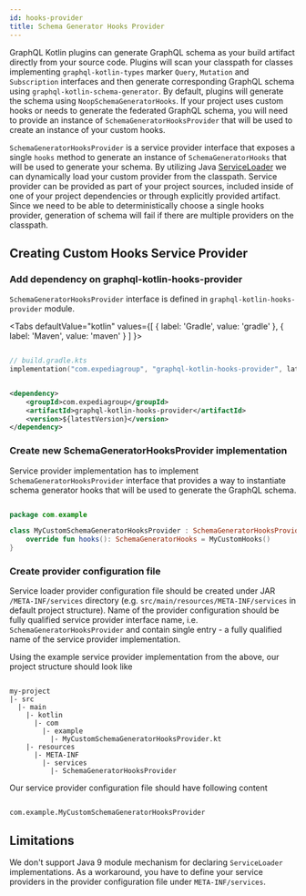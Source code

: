 ```yaml
---
id: hooks-provider
title: Schema Generator Hooks Provider
---
```



GraphQL Kotlin plugins can generate GraphQL schema as your build artifact directly from your source code. Plugins will scan
your classpath for classes implementing `graphql-kotlin-types` marker `Query`, `Mutation` and `Subscription` interfaces
and then generate corresponding GraphQL schema using `graphql-kotlin-schema-generator`. By default, plugins will generate
the schema using `NoopSchemaGeneratorHooks`. If your project uses custom hooks or needs to generate the federated GraphQL
schema, you will need to provide an instance of `SchemaGeneratorHooksProvider` that will be used to create an instance of
your custom hooks.

`SchemaGeneratorHooksProvider` is a service provider interface that exposes a single `hooks` method to generate an instance
of `SchemaGeneratorHooks` that will be used to generate your schema. By utilizing Java [ServiceLoader](https://docs.oracle.com/en/java/javase/11/docs/api/java.base/java/util/ServiceLoader.html)
we can dynamically load your custom provider from the classpath. Service provider can be provided as part of your project
sources, included inside of one of your project dependencies or through explicitly provided artifact. Since we need to be
able to deterministically choose a single hooks provider, generation of schema will fail if there are multiple providers
on the classpath.

## Creating Custom Hooks Service Provider

### Add dependency on graphql-kotlin-hooks-provider

`SchemaGeneratorHooksProvider` interface is defined in `graphql-kotlin-hooks-provider` module.

<Tabs
  defaultValue="kotlin"
  values={[
    { label: 'Gradle', value: 'gradle' },
    { label: 'Maven', value: 'maven' }
  ]
}>

<TabItem value="gradle">

```kotlin

// build.gradle.kts
implementation("com.expediagroup", "graphql-kotlin-hooks-provider", latestVersion)

```

</TabItem>
<TabItem value="mavem">

```xml

<dependency>
    <groupId>com.expediagroup</groupId>
    <artifactId>graphql-kotlin-hooks-provider</artifactId>
    <version>${latestVersion}</version>
</dependency>

```

</TabItem>
</Tabs>

### Create new SchemaGeneratorHooksProvider implementation

Service provider implementation has to implement `SchemaGeneratorHooksProvider` interface that provides a way to instantiate
schema generator hooks that will be used to generate the GraphQL schema.

```kotlin

package com.example

class MyCustomSchemaGeneratorHooksProvider : SchemaGeneratorHooksProvider {
    override fun hooks(): SchemaGeneratorHooks = MyCustomHooks()
}

```

### Create provider configuration file

Service loader provider configuration file should be created under JAR `/META-INF/services` directory (e.g. `src/main/resources/META-INF/services`
in default project structure). Name of the provider configuration should be fully qualified service provider interface name, i.e.
`SchemaGeneratorHooksProvider` and contain single entry - a fully qualified
name of the service provider implementation.

Using the example service provider implementation from the above, our project structure should look like

```

my-project
|- src
  |- main
    |- kotlin
      |- com
        |- example
          |- MyCustomSchemaGeneratorHooksProvider.kt
    |- resources
      |- META-INF
        |- services
          |- SchemaGeneratorHooksProvider

```

Our service provider configuration file should have following content

```text

com.example.MyCustomSchemaGeneratorHooksProvider

```

## Limitations

We don't support Java 9 module mechanism for declaring `ServiceLoader` implementations. As a workaround, you have to define
your service providers in the provider configuration file under `META-INF/services`.

